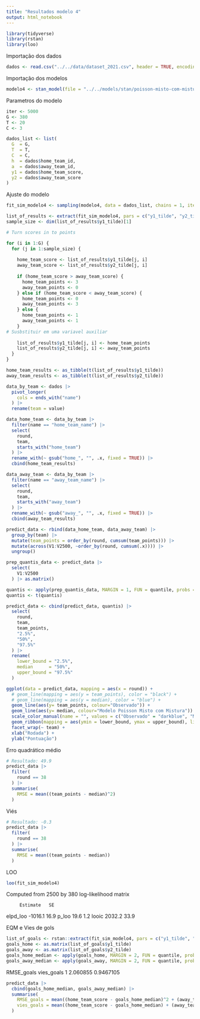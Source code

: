 ```yaml
---
title: "Resultados modelo 4"
output: html_notebook
---
```


```r
library(tidyverse)
library(rstan)
library(loo)
```

Importação dos dados 
```r
dados <- read.csv("../../data/dataset_2021.csv", header = TRUE, encoding = 'UTF-8')
```

Importação dos modelos
```r
modelo4 <- stan_model(file = "../../models/stan/poisson-misto-com-mistura.stan")
```

Parametros do modelo
```r
iter <- 5000
G <- 380
T <- 20
C <- 3

dados_list <- list(
  G  = G,
  T  = T,
  C  = C,
  h  = dados$home_team_id,
  a  = dados$away_team_id,
  y1 = dados$home_team_score,
  y2 = dados$away_team_score
)
```

Ajuste do modelo
```r
fit_sim_modelo4 <- sampling(modelo4, data = dados_list, chains = 1, iter = iter, cores = 1, refresh = 100)
```

```r
list_of_results <- extract(fit_sim_modelo4, pars = c("y1_tilde", "y2_tilde"))
sample_size <- dim(list_of_results$y1_tilde)[1]
```

```r
# Turn scores in to points

for (i in 1:G) {
  for (j in 1:sample_size) {
    
    home_team_score <- list_of_results$y1_tilde[j, i]
    away_team_score <- list_of_results$y2_tilde[j, i]
    
    if (home_team_score > away_team_score) {
      home_team_points <- 3
      away_team_points <- 0
    } else if (home_team_score < away_team_score) {
      home_team_points <- 0
      away_team_points <- 3
    } else {
      home_team_points <- 1
      away_team_points <- 1
    }
# Susbstituir em uma variavel auxiliar
        
    list_of_results$y1_tilde[j, i] <- home_team_points
    list_of_results$y2_tilde[j, i] <- away_team_points
  }
}

home_team_results <- as_tibble(t(list_of_results$y1_tilde))
away_team_results <- as_tibble(t(list_of_results$y2_tilde))

data_by_team <- dados |> 
  pivot_longer(
    cols = ends_with("name")
  ) |>
  rename(team = value) 

data_home_team <- data_by_team |>
  filter(name == "home_team_name") |>
  select(
    round,
    team,
    starts_with("home_team")
  ) |>
  rename_with(~ gsub("home_", "", .x, fixed = TRUE)) |>
  cbind(home_team_results)

data_away_team <- data_by_team |>
  filter(name == "away_team_name") |>
  select(
    round,
    team,
    starts_with("away_team")
  ) |>
  rename_with(~ gsub("away_", "", .x, fixed = TRUE)) |>
  cbind(away_team_results) 

predict_data <- rbind(data_home_team, data_away_team) |>
  group_by(team) |>
  mutate(team_points = order_by(round, cumsum(team_points))) |>
  mutate(across(V1:V2500, ~order_by(round, cumsum(.x)))) |>
  ungroup()

prep_quantis_data <- predict_data |>
  select(
    V1:V2500
  ) |> as.matrix()

quantis <- apply(prep_quantis_data, MARGIN = 1, FUN = quantile, probs = c(0.025, 0.5, 0.975))
quantis <- t(quantis)

predict_data <- cbind(predict_data, quantis) |>
  select(
    round,
    team,
    team_points,
    "2.5%",
    "50%",
    "97.5%"
  ) |>
  rename(
    lower_bound = "2.5%",
    median      = "50%",
    upper_bound = "97.5%"
  )

```

```r
ggplot(data = predict_data, mapping = aes(x = round)) + 
  # geom_line(mapping = aes(y = team_points), color = "black") +
  # geom_line(mapping = aes(y = median), color = "blue") + 
  geom_line(aes(y= team_points, colour="Observado")) +
  geom_line(aes(y= median, colour="Modelo Poisson Misto com Mistura")) +
  scale_color_manual(name = "", values = c("Observado" = "darkblue", "Modelo Poisson Misto com Mistura" = "red")) +
  geom_ribbon(mapping = aes(ymin = lower_bound, ymax = upper_bound), linetype=2, alpha=0.1) + 
  facet_wrap(~ team) +
  xlab("Rodada") +
  ylab("Pontuação")
```

Erro quadrático médio
```r
# Resultado: 49.9
predict_data |>
  filter(
    round == 38
  ) |>
  summarise(
    RMSE = mean((team_points - median)^2)
  )
```

Viés
```r
# Resultado: -0.3
predict_data |>
  filter(
    round == 38
  ) |>
  summarise(
    RMSE = mean((team_points - median))
  )
```

LOO
```r
loo(fit_sim_modelo4)
```

Computed from 2500 by 380 log-likelihood matrix

         Estimate   SE
elpd_loo  -1016.1 16.9
p_loo        19.6  1.2
looic      2032.2 33.9

EQM e Vies de gols
```r
list_of_goals <- rstan::extract(fit_sim_modelo4, pars = c("y1_tilde", "y2_tilde"))
goals_home <- as.matrix(list_of_goals$y1_tilde)
goals_away <- as.matrix(list_of_goals$y2_tilde)
goals_home_median <- apply(goals_home, MARGIN = 2, FUN = quantile, probs = c(0.5))
goals_away_median <- apply(goals_away, MARGIN = 2, FUN = quantile, probs = c(0.5))
```

  RMSE_goals vies_goals
1   2.060855  0.9467105
```r
predict_data |>
  cbind(goals_home_median, goals_away_median) |>
  summarise(
    RMSE_goals = mean((home_team_score - goals_home_median)^2 + (away_team_score - goals_away_median)^2) / 2,
    vies_goals = mean((home_team_score - goals_home_median) + (away_team_score - goals_away_median)) / 2
  )
```

